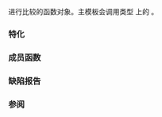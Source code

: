 {{cpp/title|greater}}
{{cpp/utility/functional/navbar}}
{{dcl begin}}
{{dcl header|functional}}
{{dcl rev multi
|dcl1=
template&lt; class T &gt;
struct greater;
|since2=c++14|dcl2=
template&lt; class T = void &gt;
struct greater;
}}
{{dcl end}}

进行比较的函数对象。主模板会调用类型 {{tt|T}} 上的 {{c|operator&gt;}}。

===特化===
{{dsc begin}}
{{dsc inc|cpp/utility/functional/dsc greater_void}}
{{dsc end}}

{{cpp/utility/functional/member types|result=bool|arg1=T|arg2=T}}

===成员函数===
{{dsc begin}}
{{dsc mem fun|operator()|nolink=true|检查第一个实参是否''大于''{{sep}}第二个实参}}
{{dsc end}}

{{member|{{small|std::greater::}}operator()|2=
{{dcl begin}}
{{dcla|constexpr=c++14|1=
bool operator()( const T&amp; lhs, const T&amp; rhs ) const;
}}
{{dcl end}}

检查 {{c|lhs}} 是否''大于'' {{c|rhs}}。

===参数===
{{par begin}}
{{par|lhs, rhs|要比较的值}}
{{par end}}

===返回值===
{{c|lhs &gt; rhs}}。

如果 {{tt|T}} 是指针类型，那么结果会与[[cpp/language/operator comparison#指针全序|由实现定义的指针严格全序]]保持一致。

{{cpp/impldef exception}}

===可能的实现===
{{eq fun|1=
constexpr bool operator()(const T &amp;lhs, const T &amp;rhs) const 
{
    return lhs &gt; rhs; // 假设实现会处理指针全序
}
}}
}}

===缺陷报告===
{{dr list begin}}
{{dr list item|wg=lwg|dr=2562|std=C++98|before=指针全序可能不一致|after=保证一致}}
{{dr list end}}

===参阅===
{{dsc begin}}
{{dsc inc|cpp/utility/functional/dsc less}}
{{dsc inc|cpp/utility/functional/ranges/dsc {{SUBPAGENAMEE}}}}
{{dsc end}}

{{langlinks|de|en|es|fr|it|ja|pt|ru}}